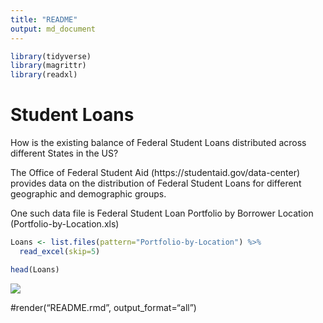 ```yaml
---
title: "README"
output: md_document
---
```


```r
library(tidyverse)
library(magrittr)
library(readxl)
```

# Student Loans

How is the existing balance of Federal Student Loans distributed across different States in the US?

The Office of Federal Student Aid (https://studentaid.gov/data-center) provides data on the distribution of Federal Student Loans for different geographic and demographic groups.

One such data file is Federal Student Loan Portfolio by Borrower Location (Portfolio-by-Location.xls)

```r
Loans <- list.files(pattern="Portfolio-by-Location") %>%
  read_excel(skip=5)
```
```r
head(Loans)
```

<img src="Debt per Student.png"/>

#render("README.rmd", output_format="all")
